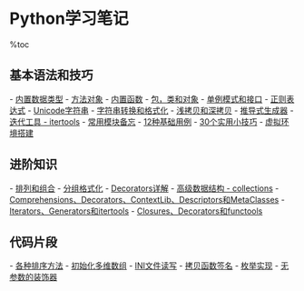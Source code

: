 = Python学习笔记 =

%toc

== 基本语法和技巧 ==
- [[内置数据类型]]
- [[方法对象]]
- [[内置函数]]
- [[包，类和对象]]
- [[单例模式和接口]]
- [[正则表达式]]
- [[Unicode字符串]]
- [[字符串和数值转换|字符串转换和格式化]]
- [[拷贝对象|浅拷贝和深拷贝]]
- [[推导式生成器]]
- [[迭代工具|迭代工具 - itertools]]
- [[http://www.jb51.net/article/54911.htm|常用模块备忘]]
- [[http://blog.jobbole.com/48541/|12种基础用例]]
- [[http://blog.jobbole.com/63320/|30个实用小技巧]]
- [[虚拟环境搭建]]

== 进阶知识 ==
- [[排列和组合]]
- [[分组格式化]]
- [[http://www.cnblogs.com/coderzh/archive/2010/04/27/python-cookbook33-Decorators.html|Decorators详解]]
- [[http://www.admin10000.com/document/4268.html|高级数据结构 - collections]]
- [[http://www.admin10000.com/document/4035.html|Comprehensions、Decorators、ContextLib、Descriptors和MetaClasses]]
- [[http://blog.jobbole.com/66097/|Iterators、Generators和itertools]]
- [[http://blog.jobbole.com/66895/|Closures、Decorators和functools]]

== 代码片段 ==
- [[http://www.pythontab.com/html/2014/pythonhexinbiancheng_1114/910.html|各种排序方法]]
- [[http://www.cnblogs.com/coderzh/archive/2008/05/18/1201993.html|初始化多维数组]]
- [[http://www.jb51.net/article/55817.htm|INI文件读写]]
- [[http://www.cnblogs.com/codingmylife/p/3630701.html|拷贝函数签名]]
- [[http://www.cnblogs.com/codingmylife/archive/2013/05/31/3110656.html|枚举实现]]
- [[http://www.cnblogs.com/codingmylife/p/3641494.html|无参数的装饰器]]
